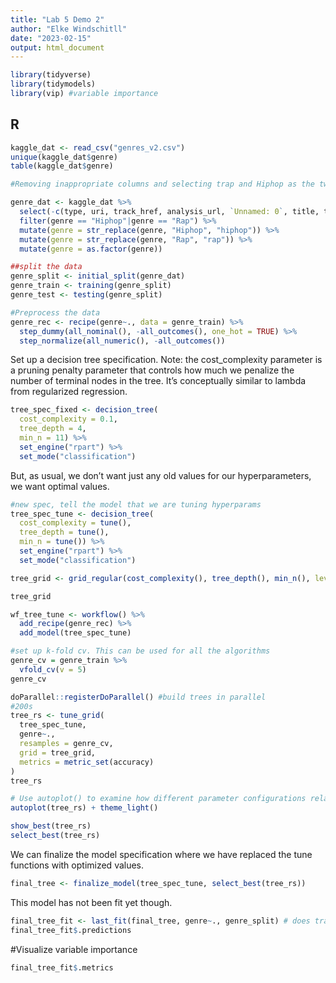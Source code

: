 ```yaml
---
title: "Lab 5 Demo 2"
author: "Elke Windschitll"
date: "2023-02-15"
output: html_document
---
```


```r
library(tidyverse)
library(tidymodels)
library(vip) #variable importance
```
## R
```r
kaggle_dat <- read_csv("genres_v2.csv")
unique(kaggle_dat$genre)
table(kaggle_dat$genre)

#Removing inappropriate columns and selecting trap and Hiphop as the two genres here and making case consistent

genre_dat <- kaggle_dat %>%
  select(-c(type, uri, track_href, analysis_url, `Unnamed: 0`, title, tempo, id, song_name)) %>%
  filter(genre == "Hiphop"|genre == "Rap") %>%
  mutate(genre = str_replace(genre, "Hiphop", "hiphop")) %>%
  mutate(genre = str_replace(genre, "Rap", "rap")) %>%
  mutate(genre = as.factor(genre))
```

```r
##split the data
genre_split <- initial_split(genre_dat)
genre_train <- training(genre_split)
genre_test <- testing(genre_split)
```

```r
#Preprocess the data
genre_rec <- recipe(genre~., data = genre_train) %>% 
  step_dummy(all_nominal(), -all_outcomes(), one_hot = TRUE) %>% 
  step_normalize(all_numeric(), -all_outcomes())
```

Set up a decision tree specification. Note: the cost_complexity parameter is a pruning penalty parameter that controls how much we penalize the number of terminal nodes in the tree.  It's conceptually similar to lambda from regularized regression.

```r
tree_spec_fixed <- decision_tree(
  cost_complexity = 0.1,
  tree_depth = 4,
  min_n = 11) %>% 
  set_engine("rpart") %>% 
  set_mode("classification")
```

But, as usual, we don't want just any old values for our hyperparameters, we want optimal values.
```r
#new spec, tell the model that we are tuning hyperparams
tree_spec_tune <- decision_tree(
  cost_complexity = tune(),
  tree_depth = tune(),
  min_n = tune()) %>% 
  set_engine("rpart") %>% 
  set_mode("classification")

tree_grid <- grid_regular(cost_complexity(), tree_depth(), min_n(), levels = 5)

tree_grid
```

```r
wf_tree_tune <- workflow() %>% 
  add_recipe(genre_rec) %>% 
  add_model(tree_spec_tune)
```

```r
#set up k-fold cv. This can be used for all the algorithms
genre_cv = genre_train %>% 
  vfold_cv(v = 5)
genre_cv
```

```r
doParallel::registerDoParallel() #build trees in parallel
#200s
tree_rs <- tune_grid(
  tree_spec_tune,
  genre~.,
  resamples = genre_cv,
  grid = tree_grid,
  metrics = metric_set(accuracy)
)
tree_rs
```

```r
# Use autoplot() to examine how different parameter configurations relate to accuracy 
autoplot(tree_rs) + theme_light()
```

```r
show_best(tree_rs)
select_best(tree_rs)
```

We can finalize the model specification where we have replaced the tune functions with optimized values.

```r
final_tree <- finalize_model(tree_spec_tune, select_best(tree_rs))
```

This model has not been fit yet though.

```r
final_tree_fit <- last_fit(final_tree, genre~., genre_split) # does training fit then final prediction as well
final_tree_fit$.predictions
```

#Visualize variable importance
```r
final_tree_fit$.metrics
```

